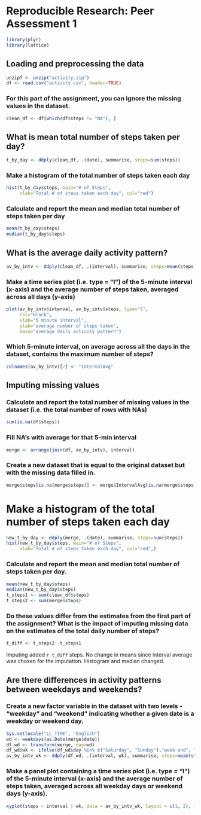 # Reproducible Research: Peer Assessment 1
```r
library(plyr)
library(lattice)
```
## Loading and preprocessing the data
```r
unzipf <- unzip("activity.zip")
df <- read.csv("activity.csv", header=TRUE)
```
### For this part of the assignment, you can ignore the missing values in the dataset.
```r
clean_df <- df[which(df$steps != "NA"), ]
```
## What is mean total number of steps taken per day?
```r
t_by_day <- ddply(clean_df, .(date), summarise, steps=sum(steps))
```
### Make a histogram of the total number of steps taken each day
```r
hist(t_by_day$steps, main="# of Steps", 
     xlab="Total # of steps taken each day", col="red")
```
### Calculate and report the mean and median total number of steps taken per day
```r
mean(t_by_day$steps)
median(t_by_day$steps)
```
## What is the average daily activity pattern?
```r
av_by_intv <- ddply(clean_df, .(interval), summarise, steps=mean(steps))
```
### Make a time series plot (i.e. type = "l") of the 5-minute interval (x-axis) and the average number of steps taken, averaged across all days (y-axis)
```r
plot(av_by_intv$interval, av_by_intv$steps, type="l", 
     col="black",
     xlab="5 minute interval", 
     ylab="average number of steps taken",
     main="average daily activity pattern")
```
### Which 5-minute interval, on average across all the days in the dataset, contains the maximum number of steps?
```r
colnames(av_by_intv)[2] <- "IntervalAvg"
```
## Imputing missing values

### Calculate and report the total number of missing values in the dataset (i.e. the total number of rows with NAs)
```r
sum(is.na(df$steps))
```
### Fill NA's with average for that 5-min interval
```r
merge <- arrange(join(df, av_by_intv), interval)
```
### Create a new dataset that is equal to the original dataset but with the missing data filled in.
```r
merge$steps[is.na(merge$steps)] <- merge$IntervalAvg[is.na(merge$steps)]
```
# Make a histogram of the total number of steps taken each day
```r
new_t_by_day <- ddply(merge, .(date), summarise, steps=sum(steps))
hist(new_t_by_day$steps, main="# of Steps", 
     xlab="Total # of steps taken each day", col="red",)
```
### Calculate and report the mean and median total number of steps taken per day.
```r
mean(new_t_by_day$steps)
median(new_t_by_day$steps)
t_steps1 <- sum(clean_df$steps)
t_steps2 <- sum(merge$steps)
```
### Do these values differ from the estimates from the first part of the assignment? What is the impact of imputing missing data on the estimates of the total daily number of steps?
```r
t_diff <- t_steps2 -t_steps1
```
Imputing added `r t_diff` steps.
No change in means since interval average was chosen for the imputation. Histogram and median changed.

## Are there differences in activity patterns between weekdays and weekends?
### Create a new factor variable in the dataset with two levels - "weekday" and "weekend" indicating whether a given date is a weekday or weekend day.
```r
Sys.setlocale("LC_TIME", "English")
wd <- weekdays(as.Date(merge$date))
df_wd <- transform(merge, day=wd)
df_wd$wk <- ifelse(df_wd$day %in% c("Saturday", "Sunday"),"week end", "week day")
av_by_intv_wk <- ddply(df_wd, .(interval, wk), summarise, steps=mean(steps))
```
### Make a panel plot containing a time series plot (i.e. type = "l") of the 5-minute interval (x-axis) and the average number of steps taken, averaged across all weekday days or weekend days (y-axis). 
```r
xyplot(steps ~ interval | wk, data = av_by_intv_wk, layout = c(1, 2), type="l")
```
